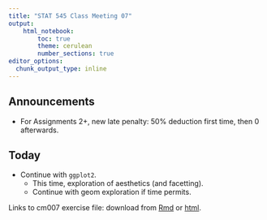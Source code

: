 ```yaml
---
title: "STAT 545 Class Meeting 07"
output:
    html_notebook:
        toc: true
        theme: cerulean
        number_sections: true
editor_options: 
  chunk_output_type: inline
---
```


## Announcements

- For Assignments 2+, new late penalty: 50% deduction first time, then 0 afterwards.

## Today

- Continue with `ggplot2`.
    - This time, exploration of aesthetics (and facetting). 
    - Continue with geom exploration if time permits. 

Links to cm007 exercise file: download from [Rmd](https://github.com/STAT545-UBC/Classroom/blob/master/notes/cm007-exercise.Rmd) or 
[html](http://stat545.com/Classroom/notes/cm007-exercise.nb.html).



